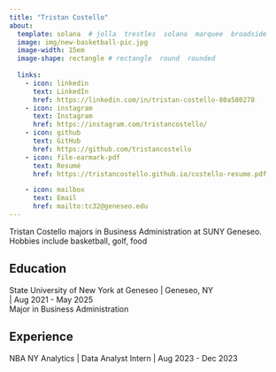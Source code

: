 ```yaml
---
title: "Tristan Costello" 
about:
  template: solana  # jolla  trestles  solana  marquee  broadside
  image: img/new-basketball-pic.jpg
  image-width: 15em
  image-shape: rectangle # rectangle  round  rounded
  
  links:
    - icon: linkedin
      text: LinkedIn
      href: https://linkedin.com/in/tristan-costello-80a580278
    - icon: instagram
      text: Instagram
      href: https://instagram.com/tristancostello/
    - icon: github
      text: GitHub
      href: https://github.com/tristancostello
    - icon: file-earmark-pdf
      text: Resumé
      href: https://tristancostello.github.io/costello-resume.pdf

    - icon: mailbox
      text: Email
      href: mailto:tc32@geneseo.edu
---
```


Tristan Costello majors in Business Administration at SUNY Geneseo. Hobbies include basketball, golf, food

## Education

State University of New York at Geneseo \| Geneseo, NY <br> \| Aug 2021 - May 2025 <br> Major in Business Administration

## Experience

NBA NY Analytics \| Data Analyst Intern \| Aug 2023 - Dec 2023
